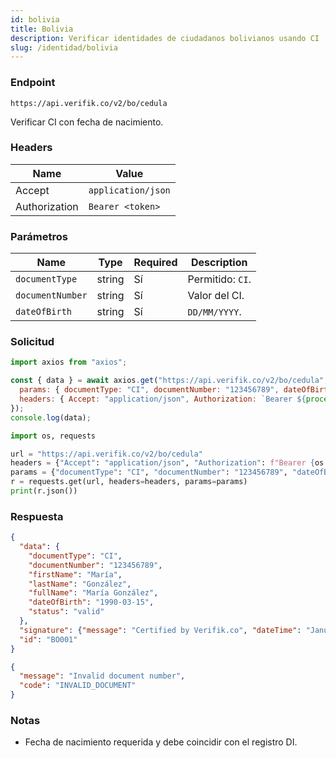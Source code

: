```yaml
---
id: bolivia
title: Bolivia
description: Verificar identidades de ciudadanos bolivianos usando CI
slug: /identidad/bolivia
---
```



### Endpoint

```
https://api.verifik.co/v2/bo/cedula
```

Verificar CI con fecha de nacimiento.

### Headers

| Name | Value |
| --- | --- |
| Accept | `application/json` |
| Authorization | `Bearer <token>` |

### Parámetros

| Name | Type | Required | Description |
| --- | --- | --- | --- |
| `documentType` | string | Sí | Permitido: `CI`. |
| `documentNumber` | string | Sí | Valor del CI. |
| `dateOfBirth` | string | Sí | `DD/MM/YYYY`. |

### Solicitud

<Tabs>
  <TabItem value="node" label="Node.js">

```javascript
import axios from "axios";

const { data } = await axios.get("https://api.verifik.co/v2/bo/cedula", {
  params: { documentType: "CI", documentNumber: "123456789", dateOfBirth: "15/03/1990" },
  headers: { Accept: "application/json", Authorization: `Bearer ${process.env.VERIFIK_TOKEN}` },
});
console.log(data);
```

  </TabItem>
  <TabItem value="python" label="Python">

```python
import os, requests

url = "https://api.verifik.co/v2/bo/cedula"
headers = {"Accept": "application/json", "Authorization": f"Bearer {os.getenv('VERIFIK_TOKEN')}"}
params = {"documentType": "CI", "documentNumber": "123456789", "dateOfBirth": "15/03/1990"}
r = requests.get(url, headers=headers, params=params)
print(r.json())
```

  </TabItem>
</Tabs>

### Respuesta

<Tabs>
  <TabItem value="200" label="200">

```json
{
  "data": {
    "documentType": "CI",
    "documentNumber": "123456789",
    "firstName": "María",
    "lastName": "González",
    "fullName": "María González",
    "dateOfBirth": "1990-03-15",
    "status": "valid"
  },
  "signature": {"message": "Certified by Verifik.co", "dateTime": "January 16, 2024 3:44 PM"},
  "id": "BO001"
}
```

  </TabItem>
  <TabItem value="400" label="400">

```json
{
  "message": "Invalid document number",
  "code": "INVALID_DOCUMENT"
}
```

  </TabItem>
</Tabs>

### Notas

- Fecha de nacimiento requerida y debe coincidir con el registro DI.

